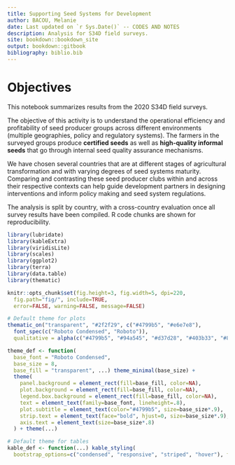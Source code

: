 ```yaml
---
title: Supporting Seed Systems for Development
author: BACOU, Melanie
date: Last updated on `r Sys.Date()` -- CODES AND NOTES
description: Analysis for S34D field surveys.
site: bookdown::bookdown_site
output: bookdown::gitbook
bibliography: biblio.bib
---
```


# Objectives

This notebook summarizes results from the 2020 S34D field surveys. 

The objective of this activity is to understand the operational efficiency and profitability of seed producer groups across different environments (multiple geographies, policy and regulatory systems). The farmers in the surveyed groups produce **certified seeds** as well as **high-quality informal seeds** that go through internal seed quality assurance mechanisms. 

We have chosen several countries that are at different stages of agricultural transformation and with varying degrees of seed systems maturity. Comparing and contrasting these seed producer clubs within and across their respective contexts can help guide development partners in designing interventions and inform policy making and seed system regulations.

The analysis is split by country, with a cross-country evaluation once all survey results have been compiled. R code chunks are shown for reproducibility.


```r

library(lubridate)
library(kableExtra)
library(viridisLite)
library(scales)
library(ggplot2)
library(terra)
library(data.table)
library(thematic)

knitr::opts_chunk$set(fig.height=3, fig.width=5, dpi=220, 
  fig.path="fig/", include=TRUE, 
  error=FALSE, warning=FALSE, message=FALSE)

# Default theme for plots
thematic_on("transparent", "#2f2f29", c("#4799b5", "#e6e7e8"),
  font_spec(c("Roboto Condensed", "Roboto")),
  qualitative = alpha(c("#4799b5", "#94a545", "#d37d28", "#403b33", "#8B1E3F"), .9))

theme_def <- function(
  base_font = "Roboto Condensed",
  base_size = 8, 
  base_fill = "transparent", ...) theme_minimal(base_size) +
  theme(
    panel.background = element_rect(fill=base_fill, color=NA),
    plot.background = element_rect(fill=base_fill, color=NA),
    legend.box.background = element_rect(fill=base_fill, color=NA),
    text = element_text(family=base_font, lineheight=.8),
    plot.subtitle = element_text(color="#4799b5", size=base_size*.9),
    strip.text = element_text(face="bold", hjust=0, size=base_size*.9),
    axis.text = element_text(size=base_size*.8)
  ) + theme(...)

# Default theme for tables
kable_def <- function(...) kable_styling(
  bootstrap_options=c("condensed", "responsive", "striped", "hover"), font_size=14, ...)

```

